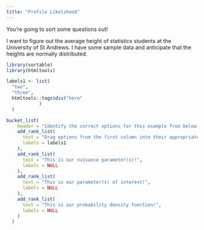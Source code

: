 ---
title: "Profile Likelihood"
---

You're going to sort some questions out! 

I want to figure out the average height of statistics students at the University of St Andrews. I have some sample data and anticipate that the heights are normally distributed. 

```{r echo=FALSE}
library(sortable)
library(htmltools)

labels1 <- list(
  "two",
  "three",
  htmltools::tags$div("here"
            )
  )

bucket_list(
    header = "Identify the correct options for this example from below and move these to the right spot!",
    add_rank_list(
      text = "Drag options from the first column into their appropriate zones",
      labels = labels1
    ),
    add_rank_list(
      text = "This is our nuisance parameter(s)!",
      labels = NULL
    ),
    add_rank_list(
      text = "This is our parameter(s) of interest!",
      labels = NULL
    ),
    add_rank_list(
      text = "This is our probability density function!",
      labels = NULL
    )
  )
```
